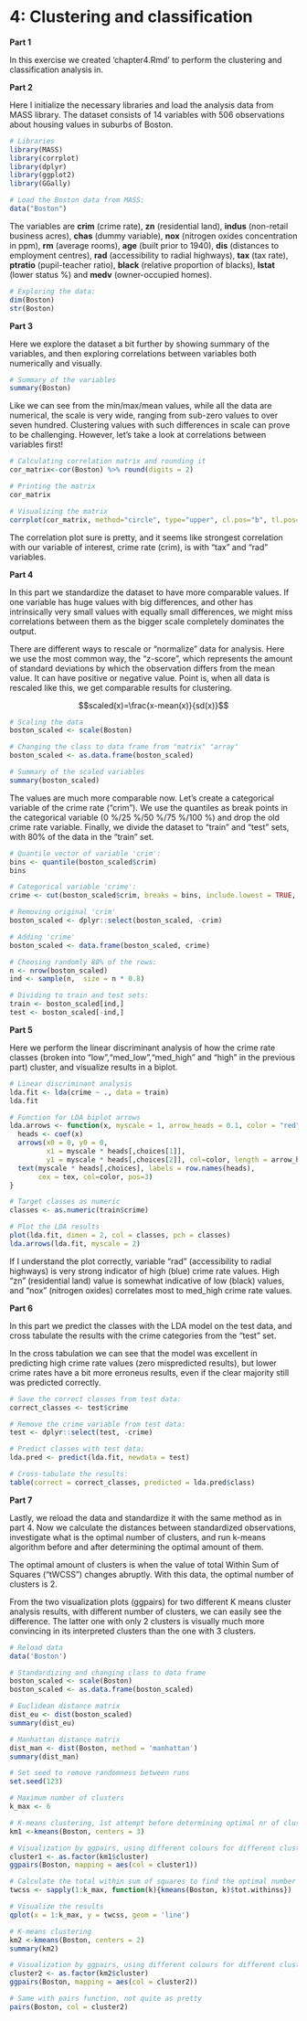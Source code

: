 # 4: Clustering and classification

**Part 1**

In this exercise we created ‘chapter4.Rmd’ to perform the clustering and classification analysis in.

**Part 2**

Here I initialize the necessary libraries and load the analysis data from MASS library. The dataset consists of 14 variables with 506 observations about housing values in suburbs of Boston.

```r
# Libraries
library(MASS)
library(corrplot)
library(dplyr)
library(ggplot2)
library(GGally)

# Load the Boston data from MASS:
data("Boston")

```

The variables are **crim** (crime rate), **zn** (residential land), **indus** (non-retail business acres), **chas** (dummy variable), **nox** (nitrogen oxides concentration in ppm), **rm** (average rooms), **age** (built prior to 1940), **dis** (distances to employment centres), **rad** (accessibility to radial highways), **tax** (tax rate), **ptratio** (pupil-teacher ratio), **black** (relative proportion of blacks), **lstat** (lower status %) and **medv** (owner-occupied homes).

```r
# Exploring the data:
dim(Boston)
str(Boston)

```

**Part 3**

Here we explore the dataset a bit further by showing summary of the variables, and then exploring correlations between variables both numerically and visually.

```r
# Summary of the variables
summary(Boston)
```
Like we can see from the min/max/mean values, while all the data are numerical, the scale is very wide, ranging from sub-zero values to over seven hundred. Clustering values with such differences in scale can prove to be challenging. However, let's take a look at correlations between variables first! 

```r

# Calculating correlation matrix and rounding it
cor_matrix<-cor(Boston) %>% round(digits = 2)

# Printing the matrix
cor_matrix

# Visualizing the matrix
corrplot(cor_matrix, method="circle", type="upper", cl.pos="b", tl.pos="d", tl.cex = 0.6)

```
The correlation plot sure is pretty, and it seems like strongest correlation with our variable of interest, crime rate (crim), is with "tax" and "rad" variables.


**Part 4**

In this part we standardize the dataset to have more comparable values. If one variable has huge values with big differences, and other has intrinsically very small values with equally small differences, we might miss correlations between them as the bigger scale completely dominates the output. 

There are different ways to rescale or "normalize" data for analysis. Here we use the most common way, the "z-score", which represents the amount of standard deviations by which the observation differs from the mean value. It can have positive or negative value. Point is, when all data is rescaled like this, we get comparable results for clustering.

$$scaled(x)=\frac{x-mean(x)}{sd(x)}$$

```r
# Scaling the data
boston_scaled <- scale(Boston)

# Changing the class to data frame from "matrix" "array"
boston_scaled <- as.data.frame(boston_scaled)

# Summary of the scaled variables
summary(boston_scaled)

```
The values are much more comparable now. Let's create a categorical variable of the crime rate ("crim"). We use the quantiles as break points in the categorical variable (0 %/25 %/50 %/75 %/100 %) and drop the old crime rate variable. Finally, we divide the dataset to "train" and "test" sets, with 80% of the data in the "train" set.

```r
# Quantile vector of variable 'crim':
bins <- quantile(boston_scaled$crim)
bins

# Categorical variable 'crime':
crime <- cut(boston_scaled$crim, breaks = bins, include.lowest = TRUE, label = c("low","med_low","med_high","high"))

# Removing original 'crim'
boston_scaled <- dplyr::select(boston_scaled, -crim)

# Adding 'crime'
boston_scaled <- data.frame(boston_scaled, crime)

# Choosing randomly 80% of the rows:
n <- nrow(boston_scaled)
ind <- sample(n,  size = n * 0.8)

# Dividing to train and test sets:
train <- boston_scaled[ind,]
test <- boston_scaled[-ind,]
```

**Part 5**

Here we perform the linear discriminant analysis of how the crime rate classes (broken into "low","med_low","med_high" and "high" in the previous part) cluster, and visualize results in a biplot. 

```r
# Linear discriminant analysis
lda.fit <- lda(crime ~ ., data = train)
lda.fit

# Function for LDA biplot arrows
lda.arrows <- function(x, myscale = 1, arrow_heads = 0.1, color = "red", tex = 0.75, choices = c(1,2)){
  heads <- coef(x)
  arrows(x0 = 0, y0 = 0, 
         x1 = myscale * heads[,choices[1]], 
         y1 = myscale * heads[,choices[2]], col=color, length = arrow_heads)
  text(myscale * heads[,choices], labels = row.names(heads), 
       cex = tex, col=color, pos=3)
}

# Target classes as numeric
classes <- as.numeric(train$crime)

# Plot the LDA results
plot(lda.fit, dimen = 2, col = classes, pch = classes)
lda.arrows(lda.fit, myscale = 2)

```

If I understand the plot correctly, variable "rad" (accessibility to radial highways) is very strong indicator of high (blue) crime rate values. High "zn" (residential land) value is somewhat indicative of low (black) values, and "nox" (nitrogen oxides) correlates most to med_high crime rate values.

**Part 6**

In this part we predict the classes with the LDA model on the test data, and cross tabulate the results with the crime categories from the "test" set. 

In the cross tabulation we can see that the model was excellent in predicting high crime rate values (zero mispredicted results), but lower crime rates have a bit more erroneus results, even if the clear majority still was predicted correctly.

```r
# Save the correct classes from test data:
correct_classes <- test$crime

# Remove the crime variable from test data:
test <- dplyr::select(test, -crime)

# Predict classes with test data:
lda.pred <- predict(lda.fit, newdata = test)

# Cross-tabulate the results:
table(correct = correct_classes, predicted = lda.pred$class)

```

**Part 7**

Lastly, we reload the data and standardize it with the same method as in part 4. Now we calculate the distances between standardized observations, investigate what is the optimal number of clusters, and run k-means algorithm before and after determining the optimal amount of them.

The optimal amount of clusters is when the value of total Within Sum of Squares ("tWCSS") changes abruptly. With this data, the optimal number of clusters is 2.

From the two visualization plots (ggpairs) for two different K means cluster analysis results, with different number of clusters, we can easily see the difference. The latter one with only 2 clusters is visually much more convincing in its interpreted clusters than the one with 3 clusters.

```r
# Reload data
data('Boston')

# Standardizing and changing class to data frame
boston_scaled <- scale(Boston)
boston_scaled <- as.data.frame(boston_scaled)

# Euclidean distance matrix
dist_eu <- dist(boston_scaled)
summary(dist_eu)

# Manhattan distance matrix
dist_man <- dist(Boston, method = 'manhattan')
summary(dist_man)

# Set seed to remove randomness between runs
set.seed(123)

# Maximum number of clusters
k_max <- 6

# K-means clustering, 1st attempt before determining optimal nr of clusters
km1 <-kmeans(Boston, centers = 3)

# Visualization by ggpairs, using different colours for different clusters 
cluster1 <- as.factor(km1$cluster)
ggpairs(Boston, mapping = aes(col = cluster1))

# Calculate the total within sum of squares to find the optimal number of clusters
twcss <- sapply(1:k_max, function(k){kmeans(Boston, k)$tot.withinss})

# Visualize the results
qplot(x = 1:k_max, y = twcss, geom = 'line')

# K-means clustering
km2 <-kmeans(Boston, centers = 2)
summary(km2)

# Visualization by ggpairs, using different colours for different clusters 
cluster2 <- as.factor(km2$cluster)
ggpairs(Boston, mapping = aes(col = cluster2))

# Same with pairs function, not quite as pretty
pairs(Boston, col = cluster2)

```



